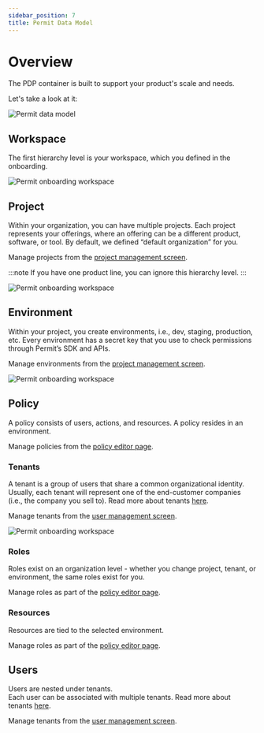 ```yaml
---
sidebar_position: 7
title: Permit Data Model
---
```


# Overview

The PDP container is built to support your product's scale and needs.

Let's take a look at it:

![Permit data model](/img/screenshots/hierarchy-overview.png)

## Workspace

The first hierarchy level is your workspace, which you defined in the onboarding.

![Permit onboarding workspace](/img/screenshots/hierarchy-organization.png)

## Project

Within your organization, you can have multiple projects. 
Each project represents your offerings, where an offering can be a different product, software, or tool. 
By default, we defined “default organization” for you.

Manage projects from the [project management screen](https://app.permit.io/project-management).

:::note
If you have one product line, you can ignore this hierarchy level. 
:::

![Permit onboarding workspace](/img/screenshots/hierarchy-project.png)

## Environment

Within your project, you create environments, i.e., dev, staging, production, etc. 
Every environment has a secret key that you use to check permissions through Permit’s SDK and APIs.

Manage environments from the [project management screen](https://app.permit.io/project-management).

![Permit onboarding workspace](/img/screenshots/hierarchy-environment.png)

## Policy

A policy consists of users, actions, and resources.
A policy resides in an environment.

Manage policies from the [policy editor page](https://app.permit.io/policy-editor).

### Tenants

A tenant is a group of users that share a common organizational identity. 
Usually, each tenant will represent one of the end-customer companies (i.e., the company you sell to).
Read more about tenants [here](/concepts/tenants).

Manage tenants from the [user management screen](https://app.permit.io/user-management).

![Permit onboarding workspace](/img/screenshots/hierarchy-tenants.png)

### Roles

Roles exist on an organization level - whether you change project, tenant, or environment, the same roles exist for you.

Manage roles as part of the [policy editor page](https://app.permit.io/policy-editor).

<!-- ![Permit onboarding workspace](static/img/screenshots/hierarchy-roles.png) -->

### Resources

Resources are tied to the selected environment.

Manage roles as part of the [policy editor page](https://app.permit.io/policy-editor).

<!-- ![Permit onboarding workspace](static/img/screenshots/hierarchy-resources.png) -->

## Users

Users are nested under tenants. <br/>
Each user can be associated with multiple tenants.
Read more about tenants [here](/concepts/users).

Manage tenants from the [user management screen](https://app.permit.io/user-management).

<!-- ![Permit onboarding workspace](/img/screenshots/hierarchy-users.png) -->
